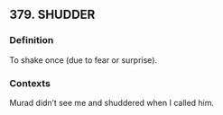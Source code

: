 ## 379. SHUDDER
### Definition
To shake once (due to fear or surprise).

### Contexts
Murad didn’t see me and shuddered when I called him.

